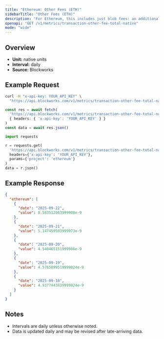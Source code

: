 ```yaml
---
title: "Ethereum: Other Fees (ETH)"
sidebarTitle: "Other Fees (ETH)"
description: "For Ethereum, this includes just blob fees: an additional fee for transactions that post data to \"blobs,\" which are specialized data availability solutions for L2 blockchains."
openapi: "GET /v1/metrics/transaction-other-fee-total-native"
mode: "wide"
---
```


## Overview

- **Unit:** native units
- **Interval:** daily
- **Source:** Blockworks

## Example Request

<CodeGroup>

```bash cURL
curl -H "x-api-key: YOUR_API_KEY" \
  "https://api.blockworks.com/v1/metrics/transaction-other-fee-total-native?project=ethereum"
```

```typescript TypeScript
const res = await fetch(
  'https://api.blockworks.com/v1/metrics/transaction-other-fee-total-native?project=ethereum',
  { headers: { 'x-api-key': 'YOUR_API_KEY' } }
)
const data = await res.json()
```

```python Python
import requests

r = requests.get(
  'https://api.blockworks.com/v1/metrics/transaction-other-fee-total-native',
  headers={'x-api-key': 'YOUR_API_KEY'},
  params={'project': 'ethereum'}
)
data = r.json()
```

</CodeGroup>

## Example Response

```json
{
  "ethereum": [
    {
      "date": "2025-09-22",
      "value": 8.583512063999908e-9
    },
    {
      "date": "2025-09-21",
      "value": 5.147459583999973e-9
    },
    {
      "date": "2025-09-20",
      "value": 4.540465151999986e-9
    },
    {
      "date": "2025-09-19",
      "value": 4.5765099519999824e-9
    },
    {
      "date": "2025-09-18",
      "value": 4.9377443839999824e-9
    }
  ]
}
```

## Notes
- Intervals are daily unless otherwise noted.
- Data is updated daily and may be revised after late-arriving data.